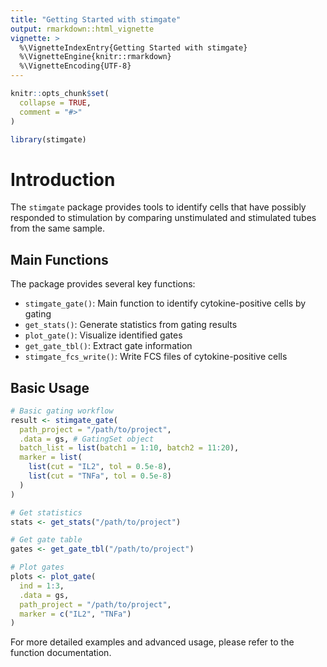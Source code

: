 ```yaml
---
title: "Getting Started with stimgate"
output: rmarkdown::html_vignette
vignette: >
  %\VignetteIndexEntry{Getting Started with stimgate}
  %\VignetteEngine{knitr::rmarkdown}
  %\VignetteEncoding{UTF-8}
---
```


```r
knitr::opts_chunk$set(
  collapse = TRUE,
  comment = "#>"
)
```

```r
library(stimgate)
```

# Introduction

The `stimgate` package provides tools to identify cells that have possibly responded to stimulation by comparing unstimulated and stimulated tubes from the same sample.

## Main Functions

The package provides several key functions:

- `stimgate_gate()`: Main function to identify cytokine-positive cells by gating
- `get_stats()`: Generate statistics from gating results
- `plot_gate()`: Visualize identified gates
- `get_gate_tbl()`: Extract gate information
- `stimgate_fcs_write()`: Write FCS files of cytokine-positive cells

## Basic Usage

```r
# Basic gating workflow
result <- stimgate_gate(
  path_project = "/path/to/project",
  .data = gs, # GatingSet object
  batch_list = list(batch1 = 1:10, batch2 = 11:20),
  marker = list(
    list(cut = "IL2", tol = 0.5e-8),
    list(cut = "TNFa", tol = 0.5e-8)
  )
)

# Get statistics
stats <- get_stats("/path/to/project")

# Get gate table
gates <- get_gate_tbl("/path/to/project")

# Plot gates
plots <- plot_gate(
  ind = 1:3,
  .data = gs,
  path_project = "/path/to/project",
  marker = c("IL2", "TNFa")
)
```

For more detailed examples and advanced usage, please refer to the function documentation.
